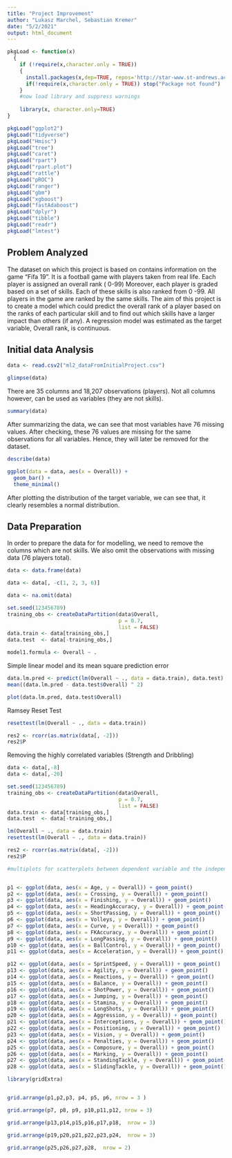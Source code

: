 ```yaml
---
title: "Project Improvement"
author: "Lukasz Marchel, Sebastian Kremer"
date: "5/2/2021"
output: html_document
---
```


```r

pkgLoad <- function(x)
  {
    if (!require(x,character.only = TRUE))
    {
      install.packages(x,dep=TRUE, repos='http://star-www.st-andrews.ac.uk/cran/')
      if(!require(x,character.only = TRUE)) stop("Package not found")
    }
    #now load library and suppress warnings
   
    library(x, character.only=TRUE)
}

pkgLoad("ggplot2")
pkgLoad("tidyverse")
pkgLoad("Hmisc")
pkgLoad("tree")
pkgLoad("caret")
pkgLoad("rpart")
pkgLoad("rpart.plot")
pkgLoad("rattle")
pkgLoad("pROC")
pkgLoad("ranger")
pkgLoad("gbm")
pkgLoad("xgboost")
pkgLoad("fastAdaboost")
pkgLoad("dplyr")
pkgLoad("tibble")
pkgLoad("readr")
pkgLoad("lmtest")
```

## Problem Analyzed


The dataset on which this project is based on contains information on the game "Fifa 19".  It is a football game with players taken from real life.  Each player is assigned an overall rank ( 0-99)  Moreover, each player is graded based on a set of skills.  Each of these skills is also ranked from 0 -99.  All players in the game are ranked by the same skills.  The aim of this project is to create a model which could predict the overall rank of a player based on the ranks of each particular skill and to find out which skills have a larger impact than others (if any).  A regression model was estimated as the target variable, Overall rank, is continuous.  


## Initial data Analysis

```r

data <- read.csv2("ml2_dataFromInitialProject.csv")

glimpse(data)

```


There are 35 columns and 18,207 observations (players).  Not all columns however, can be used as variables (they are not skills). 


```r
summary(data)
```


After summarizing the data, we can see that most variables have 76 missing values.  After checking, these 76 values are missing for the same observations for all variables.  Hence, they will later be removed for the dataset.


```r
describe(data)
```



```r
ggplot(data = data, aes(x = Overall)) +
  geom_bar() +
  theme_minimal()
```


After plotting the distribution of the target variable, we can see that, it clearly resembles a normal distribution.

## Data Preparation

In order to prepare the data for for modelling, we need to remove the columns which are not skills.  We also omit the observations with missing data (76 players total).



```r
data <- data.frame(data)

data <- data[, -c(1, 2, 3, 6)]

data <- na.omit(data)
```


```r

set.seed(123456789)
training_obs <- createDataPartition(data$Overall, 
                                    p = 0.7, 
                                    list = FALSE)
data.train <- data[training_obs,]
data.test  <- data[-training_obs,]

model1.formula <- Overall ~ .

```

Simple linear model and its mean square prediction error


```r
data.lm.pred <- predict(lm(Overall ~ ., data = data.train), data.test)
mean((data.lm.pred - data.test$Overall) ^ 2)
```

```r
plot(data.lm.pred, data.test$Overall)
```


Ramsey Reset Test

```r


resettest(lm(Overall ~ ., data = data.train))

```
```r

res2 <- rcorr(as.matrix(data[, -2]))
res2$P
```


Removing the highly correlated variables (Strength and Dribbling)


```r

data <- data[,-8]
data <- data[,-20]

```

```r
set.seed(123456789)
training_obs <- createDataPartition(data$Overall, 
                                    p = 0.7, 
                                    list = FALSE)
data.train <- data[training_obs,]
data.test  <- data[-training_obs,]

lm(Overall ~ ., data = data.train)
resettest(lm(Overall ~ ., data = data.train))

```


```r
res2 <- rcorr(as.matrix(data[, -2]))
res2$P
```


```r
#multiplots for scatterplots between dependent variable and the independent variables


p1 <- ggplot(data, aes(x = Age, y = Overall)) + geom_point()
p2 <- ggplot(data, aes(x = Crossing, y = Overall)) + geom_point()
p3 <- ggplot(data, aes(x = Finishing, y = Overall)) + geom_point()
p4 <- ggplot(data, aes(x = HeadingAccuracy, y = Overall)) + geom_point()
p5 <- ggplot(data, aes(x = ShortPassing, y = Overall)) + geom_point()
p6 <- ggplot(data, aes(x = Volleys, y = Overall)) + geom_point()
p7 <- ggplot(data, aes(x = Curve, y = Overall)) + geom_point()
p8 <- ggplot(data, aes(x = FKAccuracy, y = Overall)) + geom_point()
p9 <- ggplot(data, aes(x = LongPassing, y = Overall)) + geom_point()
p10 <- ggplot(data, aes(x = BallControl, y = Overall)) + geom_point()
p11 <- ggplot(data, aes(x = Acceleration, y = Overall)) + geom_point()

p12 <- ggplot(data, aes(x = SprintSpeed, y = Overall)) + geom_point()
p13 <- ggplot(data, aes(x = Agility, y = Overall)) + geom_point()
p14 <- ggplot(data, aes(x = Reactions, y = Overall)) + geom_point()
p15 <- ggplot(data, aes(x = Balance, y = Overall)) + geom_point()
p16 <- ggplot(data, aes(x = ShotPower, y = Overall)) + geom_point()
p17 <- ggplot(data, aes(x = Jumping, y = Overall)) + geom_point()
p18 <- ggplot(data, aes(x = Stamina, y = Overall)) + geom_point()
p19 <- ggplot(data, aes(x = LongShots, y = Overall)) + geom_point()
p20 <- ggplot(data, aes(x = Aggression, y = Overall)) + geom_point()
p21 <- ggplot(data, aes(x = Interceptions, y = Overall)) + geom_point()
p22 <- ggplot(data, aes(x = Positioning, y = Overall)) + geom_point()
p23 <- ggplot(data, aes(x = Vision, y = Overall)) + geom_point()
p24 <- ggplot(data, aes(x = Penalties, y = Overall)) + geom_point()
p25 <- ggplot(data, aes(x = Composure, y = Overall)) + geom_point()
p26 <- ggplot(data, aes(x = Marking, y = Overall)) + geom_point()
p27 <- ggplot(data, aes(x = StandingTackle, y = Overall)) + geom_point()
p28 <- ggplot(data, aes(x = SlidingTackle, y = Overall)) + geom_point()

library(gridExtra)


grid.arrange(p1,p2,p3, p4, p5, p6, nrow = 3 )

grid.arrange(p7, p8, p9, p10,p11,p12, nrow = 3)

grid.arrange(p13,p14,p15,p16,p17,p18,  nrow = 3)

grid.arrange(p19,p20,p21,p22,p23,p24,  nrow = 3)

grid.arrange(p25,p26,p27,p28,  nrow = 2)



```